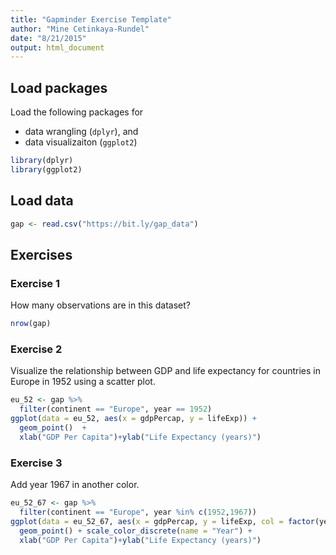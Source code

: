 ```yaml
---
title: "Gapminder Exercise Template"
author: "Mine Cetinkaya-Rundel"
date: "8/21/2015"
output: html_document
---
```


## Load packages

Load the following packages for 

- data wrangling (`dplyr`), and 
- data visualizaiton (`ggplot2`)

```r
library(dplyr)
library(ggplot2)
```

## Load data

```r
gap <- read.csv("https://bit.ly/gap_data")
```

## Exercises

### Exercise 1

How many observations are in this dataset?

```r
nrow(gap)
```

### Exercise 2

Visualize the relationship between GDP and life expectancy for 
countries in Europe in 1952 using a scatter plot.

```r
eu_52 <- gap %>%
  filter(continent == "Europe", year == 1952)
ggplot(data = eu_52, aes(x = gdpPercap, y = lifeExp)) +
  geom_point()  +
  xlab("GDP Per Capita")+ylab("Life Expectancy (years)")
```

### Exercise 3

Add year 1967 in another color.

```r

eu_52_67 <- gap %>%
  filter(continent == "Europe", year %in% c(1952,1967))
ggplot(data = eu_52_67, aes(x = gdpPercap, y = lifeExp, col = factor(year))) +
  geom_point() + scale_color_discrete(name = "Year") +
  xlab("GDP Per Capita")+ylab("Life Expectancy (years)")
```

